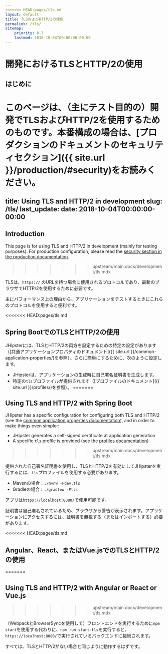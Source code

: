 ```yaml
---
<<<<<<< HEAD:pages/tls.md
layout: default
title: TLSおよびHTTP/2の使用
permalink: /tls/
sitemap:
    priority: 0.7
    lastmod: 2018-10-04T00:00:00-00:00
---
```


# <i class="fa fa-lock"></i> 開発におけるTLSとHTTP/2の使用

## はじめに

このページは、（主にテスト目的の）開発でTLSおよびHTTP/2を使用するためのものです。本番構成の場合は、[プロダクションのドキュメントのセキュリティセクション]({{ site.url }}/production/#security)をお読みください。
=======
title: Using TLS and HTTP/2 in development
slug: /tls/
last_update:
  date: 2018-10-04T00:00:00-00:00
---

## Introduction

This page is for using TLS and HTTP/2 in development (mainly for testing purposes). For production configuration, please read the [security section in the production documentation](/production/#security).
>>>>>>> upstream/main:docs/development/tls.mdx

TLSは、`https://` のURLを持つ場合に使用されるプロトコルであり、最新のブラウザでHTTP/2を使用するために必要です。

主にパフォーマンス上の理由から、アプリケーションをテストするときにこれらのプロトコルを使用すると便利です。

<<<<<<< HEAD:pages/tls.md
## Spring BootでのTLSとHTTP/2の使用

JHipsterには、TLSとHTTP/2の両方を設定するための特定の設定があります（[共通アプリケーションプロパティのドキュメント]({{ site.url }}/common-application-properties/)を参照）。さらに簡単にするために、次のように設定します。

- JHipsterは、アプリケーションの生成時に自己署名証明書を生成します。
- 特定の`tls`プロファイルが提供されます（[プロファイルのドキュメント]({{ site.url }}/profiles/)を参照）。
=======

## Using TLS and HTTP/2 with Spring Boot

JHipster has a specific configuration for configuring both TLS and HTTP/2 (see the [common application properties documentation](/common-application-properties)), and in order to make things even simpler:

- JHipster generates a self-signed certificate at application generation
- A specific `tls` profile is provided (see the [profiles documentation](/profiles))
>>>>>>> upstream/main:docs/development/tls.mdx

提供された自己署名証明書を使用し、TLSとHTTP/2を有効にしてJHipsterを実行するには、`tls`プロファイルを使用する必要があります。

*   Mavenの場合：`./mvnw -Pdev,tls`
*   Gradleの場合：`./gradlew -Ptls`

アプリは`https://localhost:8080/`で使用可能です。

証明書は自己署名されているため、ブラウザから警告が表示されます。アプリケーションにアクセスするには、証明書を無視する（またはインポートする）必要があります。

<<<<<<< HEAD:pages/tls.md
## Angular、React、またはVue.jsでのTLSとHTTP/2の使用
=======

## Using TLS and HTTP/2 with Angular or React or Vue.js
>>>>>>> upstream/main:docs/development/tls.mdx

（WebpackとBrowserSyncを使用して）フロントエンドを実行するために`npm start`を使用する代わりに、`npm run start-tls`を実行すると、`https://localhost:8080/`で実行されているバックエンドに接続されます。

すべては、TLSとHTTP/2がない場合と同じように動作するはずです。
